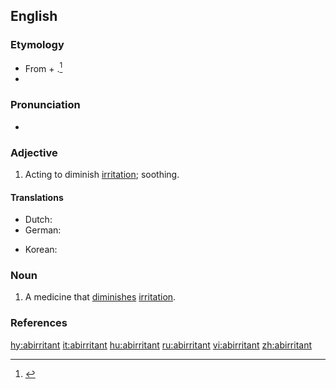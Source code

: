 ==English==

===Etymology===
* From {{etyl|la|en}} {{term|ab||from|lang=la}} + {{m|la|irrītō||to irritate}}.<ref name=Taber>{{reference-book|last=|first= |authorlink= |coauthors= |editor=Thomas, Clayton L.|others= |title=Taber's Encyclopedic Medical Dictionary|origdate= |origyear=1940|origmonth= |url= |format= |accessdate= |accessyear= |accessmonth= |edition=5th|date= |year=1993|month= |publisher=F. A. Davis Company|location=Philadelphia, PA|language= |id= |doi= |isbn=0-8036-8313-8|lccn= |ol= |pages=6|chapter= |chapterurl= |quote=}}</ref>
* {{prefix|ab|irritant|lang=en}}

===Pronunciation===
* {{a|US}} {{IPA|/æbˈɪɹ.ɪ.tn̩t/|lang=en}}

===Adjective===
{{en-adj}}

# {{context|medicine|lang=en}} Acting to diminish [[irritation]]; soothing.

====Translations====
{{trans-top|acting to diminish irritation}}
* Dutch: {{t|nl|antiprikkelend}}
* German: {{t|de|reizmindernd}}
{{trans-mid}}
* Korean: {{t|ko|항자극성|sc=Hang}}
{{trans-bottom}}

===Noun===
{{en-noun}}

# {{context|medicine|lang=en}} A medicine that [[diminish]]es [[irritation]].

===References===
<references/>

[[hy:abirritant]]
[[it:abirritant]]
[[hu:abirritant]]
[[ru:abirritant]]
[[vi:abirritant]]
[[zh:abirritant]]